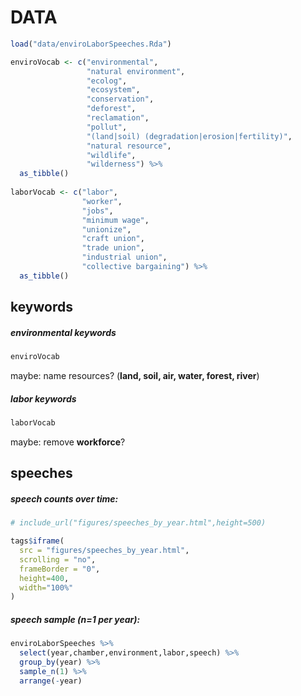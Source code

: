 # DATA

```r

load("data/enviroLaborSpeeches.Rda")

enviroVocab <- c("environmental",
                 "natural environment",
                 "ecolog",
                 "ecosystem",
                 "conservation",
                 "deforest",
                 "reclamation",
                 "pollut",
                 "(land|soil) (degradation|erosion|fertility)",
                 "natural resource",
                 "wildlife",
                 "wilderness") %>%
  as_tibble()
                 
laborVocab <- c("labor",
                "worker",
                "jobs",
                "minimum wage",
                "unionize",
                "craft union",
                "trade union",
                "industrial union",
                "collective bargaining") %>%
  as_tibble()

```


## keywords

##### environmental keywords

```r
enviroVocab
```

maybe: name resources? (<b>land, soil, air, water, forest, river</b>)

##### labor keywords

```r
laborVocab
```

maybe: remove <b>workforce</b>?

## speeches

##### speech counts over time: 
```r

# include_url("figures/speeches_by_year.html",height=500)

tags$iframe(
  src = "figures/speeches_by_year.html",
  scrolling = "no",
  frameBorder = "0",
  height=400,
  width="100%"
)

```

##### speech sample  (n=1 per year):
```r

enviroLaborSpeeches %>%
  select(year,chamber,environment,labor,speech) %>%
  group_by(year) %>%
  sample_n(1) %>%
  arrange(-year)

```
